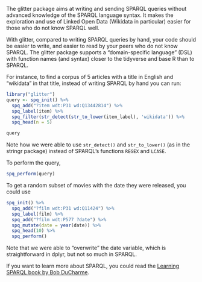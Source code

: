The glitter package aims at writing and sending SPARQL queries without advanced knowledge of the SPARQL language syntax.
It makes the exploration and use of Linked Open Data (Wikidata in particular) easier for those who do not know SPARQL well.

With glitter, compared to writing SPARQL queries by hand, your code should be easier to write, and easier to read by your peers who do not know SPARQL.
The glitter package supports a "domain-specific language" (DSL) with function names (and syntax) closer to the tidyverse and base R than to SPARQL.

For instance, to find a corpus of 5 articles with a title in English and "wikidata" in that title, instead of writing SPARQL by hand you can run:

```r
library("glitter")
query <- spq_init() %>%
  spq_add("?item wdt:P31 wd:Q13442814") %>%
  spq_label(item) %>%
  spq_filter(str_detect(str_to_lower(item_label), 'wikidata')) %>%
  spq_head(n = 5)

query
```

Note how we were able to use `str_detect()` and `str_to_lower()` (as in the stringr package) instead of SPARQL's functions `REGEX` and `LCASE`.

To perform the query,

```r
spq_perform(query)
```

To get a random subset of movies with the date they were released, you could use

```r
spq_init() %>%
  spq_add("?film wdt:P31 wd:Q11424") %>%
  spq_label(film) %>%
  spq_add("?film wdt:P577 ?date") %>%
  spq_mutate(date = year(date)) %>%
  spq_head(10) %>%
  spq_perform()
```

Note that we were able to "overwrite" the date variable, which is straightforward in dplyr, but not so much in SPARQL.

If you want to learn more about SPARQL, you could read the [Learning SPARQL book by Bob DuCharme](https://www.oreilly.com/library/view/learning-sparql-2nd/9781449371449/).
